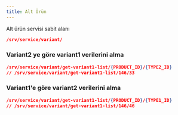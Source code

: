 ```yaml
---
title: Alt Ürün 
---
```


Alt ürün servisi sabit alanı


```json
/srv/service/variant/
```

### Variant2 ye göre variant1 verilerini alma
```json
/srv/service/variant/get-variant1-list/{PRODUCT_ID}/{TYPE2_ID}
// /srv/service/variant/get-variant1-list/146/33

```
### Variant1'e göre variant2 verilerini alma
```json
/srv/service/variant/get-variant1-list/{PRODUCT_ID}/{TYPE1_ID}
// /srv/service/variant/get-variant1-list/146/46

```
